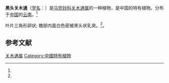 {{Speciesbox
| status = 
| status_system = 
| image =
| genus = Isotrema
| species = melanocephalum
| authority =  ([[X._X._Zhu|X. X. Zhu]] & [[J._S._Ma|J. S. Ma]]) X. X. Zhu, [[S._Liao|S. Liao]] & J. S. Ma
| synonyms = 
* 黑头马兜铃 ''Aristolochia melanocephala'' X. X. Zhu & J. S. Ma
| synonyms_ref = <ref name="biods.2019183">{{cite journal |last1=Xinxin |first1=Zhu |last2=Jun |first2=Wang |last3=Shuai |first3=Liao |last4=Jinshuang |first4=Ma |title=Synopsis of Aristolochia L. and Isotrema Raf. (Aristolochiaceae) in China |journal=Biodiversity Science |date=2019-10-20 |volume=27 |issue=10 |pages=1143 |doi=10.17520/biods.2019183}}</ref>
}}

'''黑头关木通'''（[[学名|学名]]：{{lang|la|''Isotrema melanocephalum''}}）是[[马兜铃科|马兜铃科]][[关木通属|关木通属]]的一种植物，是中国的特有植物。分布于[[中国|中国]]的[[云南|云南]]。<ref name="biods.2019183" />

叶片三角形卵状; 檐部内面白色密被黑头状乳突。<ref name="biods.2019183" />。

==参考文献==
{{reflist}}

{{Taxonbar|from=Q89020000}}
[[Category:关木通属|关木通属]]
[[Category:中國特有植物|Category:中國特有植物]]
{{植物小作品}}